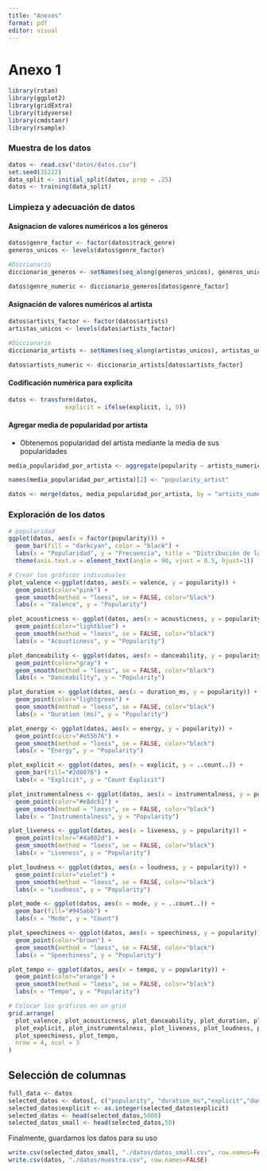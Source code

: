 ```yaml
---
title: "Anexos"
format: pdf
editor: visual
---
```


# Anexo 1

```r
library(rstan)
library(ggplot2)
library(gridExtra)
library(tidyverse)
library(cmdstanr)
library(rsample)
```


### Muestra de los datos

```r
datos <- read.csv("datos/datos.csv") 
set.seed(35222)
data_split <- initial_split(datos, prop = .25)
datos <- training(data_split)
```

### Limpieza y adecuación de datos

#### Asignacion de valores numéricos a los géneros

```r


datos$genre_factor <- factor(datos$track_genre)
generos_unicos <- levels(datos$genre_factor)

#Diccionario
diccionario_generos <- setNames(seq_along(generos_unicos), generos_unicos)

datos$genre_numeric <- diccionario_generos[datos$genre_factor]

```


#### Asignación de valores numéricos al artista

```r

datos$artists_factor <- factor(datos$artists)
artistas_unicos <- levels(datos$artists_factor)

#Diccionario
diccionario_artists <- setNames(seq_along(artistas_unicos), artistas_unicos)

datos$artists_numeric <- diccionario_artists[datos$artists_factor]

```

#### Codificación numérica para explicita

```r

datos <- transform(datos,
                explicit = ifelse(explicit, 1, 0))

```

#### Agregar media de popularidad por artista

* Obtenemos popularidad del artista mediante la media de sus popularidades


```r

media_popularidad_por_artista <- aggregate(popularity ~ artists_numeric, data = datos, FUN = mean)

names(media_popularidad_por_artista)[2] <- "popularity_artist"

datos <- merge(datos, media_popularidad_por_artista, by = "artists_numeric", all.x = TRUE)


```


### Exploración de los datos


```r

# popularidad
ggplot(datos, aes(x = factor(popularity))) +
  geom_bar(fill = "darkcyan", color = "black") +
  labs(x = "Popularidad", y = "Frecuencia", title = "Distribución de la popularidad") +
  theme(axis.text.x = element_text(angle = 90, vjust = 0.5, hjust=1))

```

```r

# Crear los gráficos individuales
plot_valence <-ggplot(datos, aes(x = valence, y = popularity)) +
  geom_point(color="pink") +
  geom_smooth(method = "loess", se = FALSE, color="black") 
  labs(x = "Valence", y = "Popularity")

plot_acousticness <- ggplot(datos, aes(x = acousticness, y = popularity)) +
  geom_point(color="lightblue") +
  geom_smooth(method = "loess", se = FALSE, color="black") 
  labs(x = "Acousticness", y = "Popularity")

plot_danceability <- ggplot(datos, aes(x = danceability, y = popularity)) +
  geom_point(color="gray") +
  geom_smooth(method = "loess", se = FALSE, color="black") 
  labs(x = "Danceability", y = "Popularity")

plot_duration <- ggplot(datos, aes(x = duration_ms, y = popularity)) +
  geom_point(color="lightgreen") +
  geom_smooth(method = "loess", se = FALSE, color="black") 
  labs(x = "Duration (ms)", y = "Popularity")

plot_energy <- ggplot(datos, aes(x = energy, y = popularity)) +
  geom_point(color="#e55b76") +
  geom_smooth(method = "loess", se = FALSE, color="black") 
  labs(x = "Energy", y = "Popularity")

plot_explicit <- ggplot(datos, aes(x = explicit, y = ..count..)) +
  geom_bar(fill="#2d8076") +
  labs(x = "Explicit", y = "Count Explicit")

plot_instrumentalness <- ggplot(datos, aes(x = instrumentalness, y = popularity)) +
  geom_point(color="#e8dc61") +
  geom_smooth(method = "loess", se = FALSE, color="black") 
  labs(x = "Instrumentalness", y = "Popularity")

plot_liveness <- ggplot(datos, aes(x = liveness, y = popularity)) +
  geom_point(color="#4a802d") +
  geom_smooth(method = "loess", se = FALSE, color="black") 
  labs(x = "Liveness", y = "Popularity")

plot_loudness <- ggplot(datos, aes(x = loudness, y = popularity)) +
  geom_point(color="violet") +
  geom_smooth(method = "loess", se = FALSE, color="black") 
  labs(x = "Loudness", y = "Popularity")

plot_mode <- ggplot(datos, aes(x = mode, y = ..count..)) +
  geom_bar(fill="#945abb") +
  labs(x = "Mode", y = "Count")

plot_speechiness <- ggplot(datos, aes(x = speechiness, y = popularity)) +
  geom_point(color="brown") +
  geom_smooth(method = "loess", se = FALSE, color="black") 
  labs(x = "Speechiness", y = "Popularity")

plot_tempo <- ggplot(datos, aes(x = tempo, y = popularity)) +
  geom_point(color="orange") +
  geom_smooth(method = "loess", se = FALSE, color="black") 
  labs(x = "Tempo", y = "Popularity")

```

```r

# Colocar los gráficos en un grid
grid.arrange(
  plot_valence, plot_acousticness, plot_danceability, plot_duration, plot_energy,
  plot_explicit, plot_instrumentalness, plot_liveness, plot_loudness, plot_mode,
  plot_speechiness, plot_tempo,
  nrow = 4, ncol = 3
)

```

## Selección de columnas

```r

full_data <- datos
selected_datos <- datos[, c("popularity", "duration_ms","explicit","danceability","tempo","genre_numeric","popularity_artist")]
selected_datos$explicit <- as.integer(selected_datos$explicit)
selected_datos <- head(selected_datos,5000)
selected_datos_small <- head(selected_datos,50)

```

Finalmente, guardamos los datos para su uso

```r
write.csv(selected_datos_small, "./datos/datos_small.csv", row.names=FALSE)
write.csv(datos, "./datos/muestra.csv", row.names=FALSE)
```

